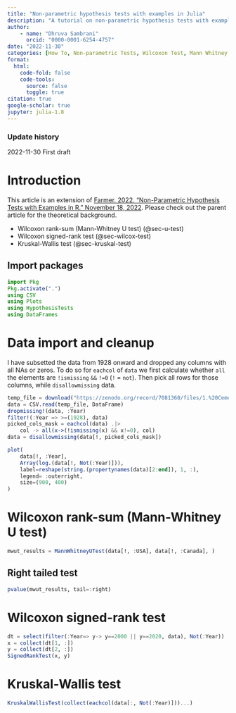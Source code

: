 ```yaml
---
title: "Non-parametric hypothesis tests with examples in Julia"
description: "A tutorial on non-parametric hypothesis tests with examples in Julia."
author: 
    - name: "Dhruva Sambrani"
      orcid: "0000-0001-6254-4757"
date: "2022-11-30"
categories: [How To, Non-parametric Tests, Wilcoxon Test, Mann Whitney U Test, Kruskal-Wallis Test]
format:
  html:
    code-fold: false
    code-tools:
      source: false
      toggle: true
citation: true
google-scholar: true
jupyter: julia-1.8
---
```


::: {.callout-note collapse="true"}
### Update history

2022-11-30 First draft
:::

# Introduction

This article is an extension of [Farmer. 2022. “Non-Parametric Hypothesis Tests with Examples in R.” November 18, 2022](https://www.dataalltheway.com/posts/011-non-parametric-hypothesis-tests-r). Please check out the parent article for the theoretical background.

-   Wilcoxon rank-sum (Mann-Whitney U test) (@sec-u-test)
-   Wilcoxon signed-rank test (@sec-wilcox-test)
-   Kruskal-Wallis test (@sec-kruskal-test)

## Import packages

```julia
import Pkg
Pkg.activate(".")
using CSV
using Plots
using HypothesisTests
using DataFrames
```

# Data import and cleanup

I have subsetted the data from 1928 onward and dropped any columns with all NAs or zeros. To do so for `eachcol` of `data` we first calculate whether `all` the elements are `!ismissing` `&&` `!=0` (`!` = `not`). Then pick all rows for those columns, while `disallowmissing` data.

```julia
temp_file = download("https://zenodo.org/record/7081360/files/1.%20Cement_emissions_data.csv")
data = CSV.read(temp_file, DataFrame)
dropmissing!(data, :Year)
filter!(:Year => >=(1928), data)
picked_cols_mask = eachcol(data) .|> 
    col -> all(x->(!ismissing(x) && x!=0), col)
data = disallowmissing(data[!, picked_cols_mask])
```

```julia
plot(
	data[!, :Year], 
	Array(log.(data[!, Not(:Year)])), 
	label=reshape(string.(propertynames(data)[2:end]), 1, :),
	legend= :outerright,
	size=(900, 400)
)
```

# Wilcoxon rank-sum (Mann-Whitney U test){#sec-u-test}

```julia
mwut_results = MannWhitneyUTest(data[!, :USA], data[!, :Canada], )
```

## Right tailed test

```julia
pvalue(mwut_results, tail=:right)
```

# Wilcoxon signed-rank test {#sec-wilcox-test}

```julia
dt = select(filter(:Year=> y-> y==2000 || y==2020, data), Not(:Year))
x = collect(dt[1, :])
y = collect(dt[2, :])
SignedRankTest(x, y)
```

# Kruskal-Wallis test {#sec-kruskal-test}

```julia
KruskalWallisTest(collect(eachcol(data[:, Not(:Year)]))...)
```
